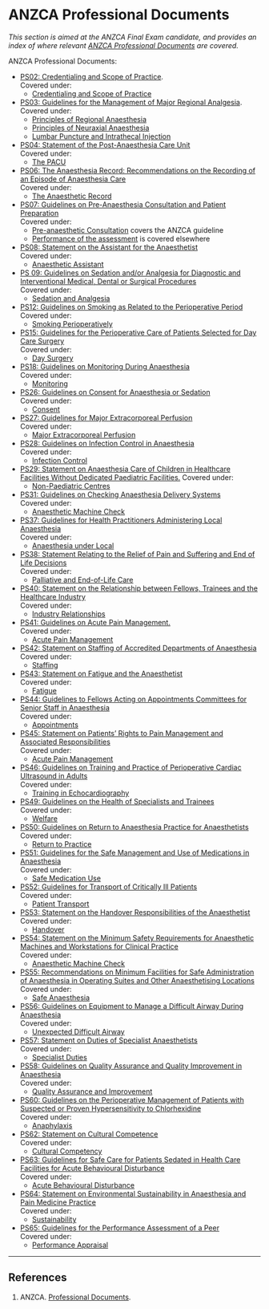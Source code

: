 # ANZCA Professional Documents


*This section is aimed at the ANZCA Final Exam candidate, and provides an index of where relevant [ANZCA Professional Documents](http://www.anzca.edu.au/resources/professional-documents) are covered.*

ANZCA Professional Documents:

* [PS02: Credentialing and Scope of Practice](http://www.anzca.edu.au/Documents/ps02-2006-statement-on-credentialling-and-defining.pdf).  
Covered under:
	* [Credentialing and Scope of Practice](/anaesthesia/anzca/credentialing.md)
* [PS03: Guidelines for the Management of Major Regional Analgesia](http://www.anzca.edu.au/Documents/ps03-2014-guidelines-for-the-management-of-major-r.pdf).  
Covered under:
	* [Principles of Regional Anaesthesia](/anaesthesia/regional/principles.md)
	* [Principles of Neuraxial Anaesthesia](/anaesthesia/regional/principles-neuraxial.md)
	* [Lumbar Puncture and Intrathecal Injection](/anaesthesia/regional/lp.md)
* [PS04: Statement of the Post-Anaesthesia Care Unit](http://www.anzca.edu.au/Documents/ps04-2006-recommendations-for-the-post-anaesthesia.pdf)  
Covered under:
	* [The PACU](/anaesthesia/anzca/pacu.md)
* [PS06: The Anaesthesia Record: Recommendations on the Recording of an Episode of Anaesthesia Care](http://www.anzca.edu.au/Documents/ps06-2006-the-anaesthesia-record-recommendations-o.pdf)  
Covered under:
	* [The Anaesthetic Record](/anaesthesia/anzca/record.md)
* [PS07: Guidelines on Pre-Anaesthesia Consultation and Patient Preparation](http://www.anzca.edu.au/documents/ps07-2008-recommendations-for-the-pre-anaesthesia.pdf)  
Covered under:
 	* [Pre-anaesthetic Consultation](/anaesthesia/anzca/pre-anaesthetic.md) covers the ANZCA guideline
 	* [Performance of the assessment](/assessment/anaesthetic/pre-anaesthetic.md) is covered elsewhere
* [PS08: Statement on the Assistant for the Anaesthetist ](http://www.anzca.edu.au/documents/ps08-2015-statement-on-the-assistant-for-the-anaes.pdf)  
Covered under:
	* [Anaesthetic Assistant](/anaesthesia/anzca/assistant.md)
* [PS 09: Guidelines on Sedation and/or Analgesia for Diagnostic and Interventional Medical, Dental or Surgical Procedures](http://www.anzca.edu.au/getattachment/Resources/Professional-documents/ps09-2014-guidelines-on-sedation-and-or-analgesia-for-diagnostic-and-interventional-medical-dental-or-surgical-procedures.pdf)  
Covered under:
	* [Sedation and Analgesia](/anaesthesia/anzca/sed-and-analgesia.md)
* [PS12: Guidelines on Smoking as Related to the Perioperative Period](http://www.anzca.edu.au/Documents/ps12-2013-guidelines-on-smoking-as-related-to-the.pdf)
Covered under:
	* [Smoking Perioperatively](/anaesthesia/anzca/smoking.md)
* [PS15: Guidelines for the Perioperative Care of Patients Selected for Day Care Surgery](http://www.anzca.edu.au/Documents/ps15-2010-recommendations-for-the-perioperative-ca.pdf)  
Covered under:
	* [Day Surgery](/anaesthesia/anzca/daystay.md)
* [PS18: Guidelines on Monitoring During Anaesthesia](http://www.anzca.edu.au/Documents/ps18-2015-guidelines-on-monitoring-during-anaesthe.pdf)  
Covered under:
	* [Monitoring](/anaesthesia/anzca/monitoring.md)
* [PS26: Guidelines on Consent for Anaesthesia or Sedation](http://www.anzca.edu.au/Documents/ps26-2005-guidelines-on-consent-for-anaesthesia-or.pdf)  
Covered under:
	* [Consent](/anaesthesia/considerations/risk.md)
* [PS27: Guidelines for Major Extracorporeal Perfusion](http://www.anzca.edu.au/Documents/ps27-2015-guidelines-for-major-extracorporeal-perf.pdf)  
Covered under:
	* [Major Extracorporeal Perfusion](/anaesthesia/anzca/extracorporeal.md)
* [PS28: Guidelines on Infection Control in Anaesthesia](http://www.anzca.edu.au/Documents/ps28-2015-guidelines-on-infection-control-in-anaes.pdf)  
Covered under:
	* [Infection Control](/anaesthesia/anzca/infection.md)
* [PS29: Statement on Anaesthesia Care of Children in Healthcare Facilities Without Dedicated Paediatric Facilities.](http://www.anzca.edu.au/Documents/ps29-2008-statement-on-anaesthesia-care-of-childre.pdf)
Covered under:
	* [Non-Paediatric Centres](/anaesthesia/anzca/paeds.md)
* [PS31: Guidelines on Checking Anaesthesia Delivery Systems](http://www.anzca.edu.au/Documents/ps31-2014-guidelines-on-checking-anaesthesia-deliv.pdf)  
Covered under:
	* [Anaesthetic Machine Check](/assessment/anaesthetic/machinecheck.md)
* [PS37: Guidelines for Health Practitioners Administering Local Anaesthesia](http://www.anzca.edu.au/Documents/ps37-2013-guidelines-for-health-practitioners-admi.pdf)  
Covered under:
	* [Anaesthesia under Local](/anaesthesia/anzca/local.md)
* [PS38: Statement Relating to the Relief of Pain and Suffering and End of Life Decisions](http://www.anzca.edu.au/Documents/ps38-2010-statement-relating-to-the-relief-of-pain.pdf)  
Covered under:
	* [Palliative and End-of-Life Care](/anaesthesia/anzca/eol.md)
* [PS40: Statement on the Relationship between Fellows, Trainees and the Healthcare Industry](http://www.anzca.edu.au/Documents/ps40-2012-statement-on-the-relationship-between-fe.pdf)  
Covered under:
	* [Industry Relationships](/anaesthesia/anzca/industry.md)
* [PS41: Guidelines on Acute Pain Management.](http://www.anzca.edu.au/Documents/ps41-2013-guidelines-on-acute-pain-management.pdf)  
Covered under:
	* [Acute Pain Management](/anaesthesia/anzca/pain.md)
* [PS42: Statement on Staffing of Accredited Departments of Anaesthesia](http://www.anzca.edu.au/Documents/ps42-2014-statement-on-staffing-of-accredited-depa.pdf)  
Covered under:
	* [Staffing](/anaesthesia/anzca/staffing.md)
* [PS43: Statement on Fatigue and the Anaesthetist](http://www.anzca.edu.au/Documents/ps43-2007-statement-on-fatigue-and-the-anaesthetis.pdf)  
Covered under:
	* [Fatigue](/anaesthesia/anzca/fatigue.md)
* [PS44: Guidelines to Fellows Acting on Appointments Committees for Senior Staff in Anaesthesia](http://www.anzca.edu.au/Documents/ps44-2006-guidelines-to-fellows-acting-on-appointm.pdf)  
Covered under:
	* [Appointments](/anaesthesia/anzca/appointments.md)
* [PS45: Statement on Patients' Rights to Pain Management and Associated Responsibilities](http://www.anzca.edu.au/Documents/ps45-2010-statement-on-patients-rights-to-pain-man.pdf)  
Covered under:
	* [Acute Pain Management](/anaesthesia/anzca/pain.md)
* [PS46: Guidelines on Training and Practice of Perioperative Cardiac Ultrasound in Adults](http://www.anzca.edu.au/Documents/ps46-2014-guidelines-on-training-and-practice-of-p.pdf)  
Covered under:
	* [Training in Echocardiography](/anaesthesia/anzca/echo.md)
* [PS49: Guidelines on the Health of Specialists and Trainees](http://www.anzca.edu.au/Documents/ps49-2010-guidelines-on-the-health-of-specialists.pdf)  
Covered under:
	* [Welfare](/anaesthesia/anzca/welfare.md)
* [PS50: Guidelines on Return to Anaesthesia Practice for Anaesthetists ](http://www.anzca.edu.au/Documents/ps50-2016-guidelines-on-return-to-anaesthesia-prac.pdf)  
Covered under:
	* [Return to Practice](/anaesthesia/anzca/rtp.md)
* [PS51: Guidelines for the Safe Management and Use of Medications in Anaesthesia](http://www.anzca.edu.au/documents/ps51-2009-guidelines-for-the-safe-administration-o.pdf)  
Covered under:
	* [Safe Medication Use](/anaesthesia/anzca/safemeds.md)
* [PS52: Guidelines for Transport of Critically Ill Patients](http://www.anzca.edu.au/Documents/ps52-2015-guidelines-for-transport-of-critically-i.pdf)  
Covered under:
	* [Patient Transport](/anaesthesia/anzca/patient-transport.md)
* [PS53: Statement on the Handover Responsibilities of the Anaesthetist](http://www.anzca.edu.au/Documents/ps53-2013-statement-on-the-handover-responsibiliti.pdf)  
Covered under:
	* [Handover](/anaesthesia/anzca/handover.md)
* [PS54: Statement on the Minimum Safety Requirements for Anaesthetic Machines and Workstations for Clinical Practice](http://www.anzca.edu.au/Documents/ps54-2013-statement-on-the-minimum-safety-requirem.pdf)  
Covered under:
	* [Anaesthetic Machine Check](/assessment/anaesthetic/machinecheck.md)
* [PS55: Recommendations on Minimum Facilities for Safe Administration of Anaesthesia in Operating Suites and Other Anaesthetising Locations](http://www.anzca.edu.au/Documents/ps55-2012-recommendations-on-minimum-facilities-fo.pdf)  
Covered under:
	* [Safe Anaesthesia](/anaesthesia/anzca/safe-anaesthesia.md)
* [PS56: Guidelines on Equipment to Manage a Difficult Airway During Anaesthesia](http://www.anzca.edu.au/Documents/ps56-2012-guidelines-on-equipment-to-manage-a-diff.pdf)  
Covered under:  
	* [Unexpected Difficult Airway](/management/airway/difficult-airway.md)
* [PS57: Statement on Duties of Specialist Anaesthetists](http://www.anzca.edu.au/Documents/ps57-2014-statement-on-duties-of-specialist-anaest.pdf)  
Covered under:
	* [Specialist Duties](/anaesthesia/anzca/specialists.md)
* [PS58: Guidelines on Quality Assurance and Quality Improvement in Anaesthesia](http://www.anzca.edu.au/Documents/ps58-2012-guidelines-on-quality-assurance-in-anaes.pdf)  
Covered under:
	* [Quality Assurance and Improvement](/anzca/anaesthesia/qa.md)
* [PS60: Guidelines on the Perioperative Management of Patients with Suspected or Proven Hypersensitivity to Chlorhexidine](http://www.anzca.edu.au/Documents/ps60-2015-guidelines-on-the-perioperative-manageme.pdf)  
Covered under:
	* [Anaphylaxis](/disease/immune/anaphylaxis.md)
* [PS62: Statement on Cultural Competence](http://www.anzca.edu.au/documents/ps62-2016.pdf)  
Covered under:
	* [Cultural Competency](/anaesthesia/anzca/cultural.md)
* [PS63: Guidelines for Safe Care for Patients Sedated in Health Care Facilities for Acute Behavioural Disturbance](http://www.anzca.edu.au/Documents/ps26-2005-guidelines-on-consent-for-anaesthesia-or.pdf)  
Covered under:
	* [Acute Behavioural Disturbance](/management/cns/abd.md)
* [PS64: Statement on Environmental Sustainability in Anaesthesia and Pain Medicine Practice](http://www.anzca.edu.au/documents/ps64-statement-on-environmental-sustainability-in.pdf)  
Covered under:
	* [Sustainability](/anaesthesia/anzca/sustainability.md)
* [PS65: Guidelines for the Performance Assessment of a Peer](http://www.anzca.edu.au/documents/ps65-2018-guidelines-for-the-performance-assessmen.pdf)  
Covered under:
	* [Performance Appraisal](/anaesthesia/anzca/peer-review.md)


---

## References

1. ANZCA. [Professional Documents](http://www.anzca.edu.au/resources/professional-documents).

